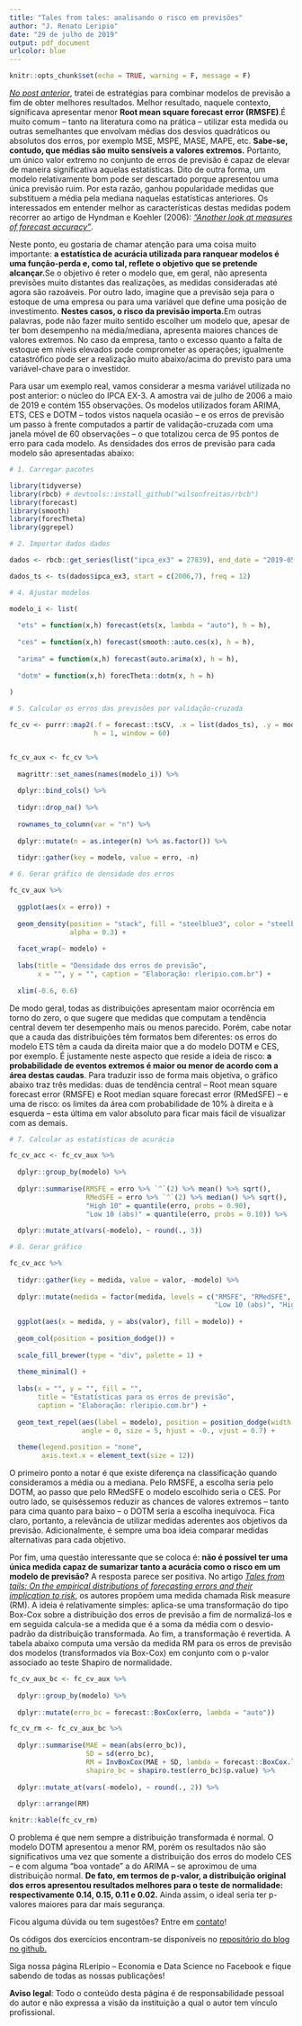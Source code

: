 ---
title: "Tales from tales: analisando o risco em previsões"
author: "J. Renato Leripio"
date: "29 de julho de 2019"
output: pdf_document
urlcolor: blue
---

```{r setup, include=FALSE}
knitr::opts_chunk$set(echo = TRUE, warning = F, message = F)
```

[*No post anterior*](http://rleripio.com.br/combinando-modelos-de-previsao/), tratei de estratégias para combinar modelos de previsão a fim de obter melhores resultados. Melhor resultado, naquele contexto, significava apresentar menor **Root mean square forecast error (RMSFE)**.É muito comum -- tanto na literatura como na prática -- utilizar esta medida ou outras semelhantes que envolvam médias dos desvios quadráticos ou absolutos dos erros, por exemplo MSE, MSPE, MASE, MAPE, etc. **Sabe-se, contudo, que médias são muito sensíveis a valores extremos.** Portanto, um único valor extremo no conjunto de erros de previsão é capaz de elevar de maneira significativa aquelas estatísticas. Dito de outra forma, um modelo relativamente bom pode ser descartado porque apresentou uma única previsão ruim. Por esta razão, ganhou popularidade medidas que substituem a média pela mediana naquelas estatísticas anteriores. Os interessados em entender melhor as características destas medidas podem recorrer ao artigo de Hyndman e Koehler (2006): [*"Another look at measures of forecast accuracy"*](https://robjhyndman.com/papers/mase.pdf).

Neste ponto, eu gostaria de chamar atenção para uma coisa muito importante: **a estatística de acurácia utilizada para ranquear modelos é uma função-perda e, como tal, reflete o objetivo que se pretende alcançar.**Se o objetivo é reter o modelo que, em geral, não apresenta previsões muito distantes das realizações, as medidas consideradas até agora são razoáveis. Por outro lado, imagine que a previsão seja para o estoque de uma empresa ou para uma variável que define uma posição de investimento. **Nestes casos, o risco da previsão importa.**Em outras palavras, pode não fazer muito sentido escolher um modelo que, apesar de ter bom desempenho na média/mediana, apresenta maiores chances de valores extremos. No caso da empresa, tanto o excesso quanto a falta de estoque em níveis elevados pode comprometer as operações; igualmente catastrófico pode ser a realização muito abaixo/acima do previsto para uma variável-chave para o investidor.

Para usar um exemplo real, vamos considerar a mesma variável utilizada no post anterior: o núcleo do IPCA EX-3. A amostra vai de julho de 2006 a maio de 2019 e contém 155 observações. Os modelos utilizados foram ARIMA, ETS, CES e DOTM -- todos vistos naquela ocasião -- e os erros de previsão um passo à frente computados a partir de validação-cruzada com uma janela móvel de 60 observações -- o que totalizou cerca de 95 pontos de erro para cada modelo. As densidades dos erros de previsão para cada modelo são apresentadas abaixo:

```{r}
# 1. Carregar pacotes

library(tidyverse)
library(rbcb) # devtools::install_github("wilsonfreitas/rbcb")
library(forecast)
library(smooth)
library(forecTheta)
library(ggrepel)

# 2. Importar dados dados 

dados <- rbcb::get_series(list("ipca_ex3" = 27839), end_date = "2019-05-01") 

dados_ts <- ts(dados$ipca_ex3, start = c(2006,7), freq = 12) 

# 4. Ajustar modelos

modelo_i <- list(
  
  "ets" = function(x,h) forecast(ets(x, lambda = "auto"), h = h),
  
  "ces" = function(x,h) forecast(smooth::auto.ces(x), h = h),
  
  "arima" = function(x,h) forecast(auto.arima(x), h = h),
  
  "dotm" = function(x,h) forecTheta::dotm(x, h = h)
  
)

# 5. Calcular os erros das previsões por validação-cruzada

fc_cv <- purrr::map2(.f = forecast::tsCV, .x = list(dados_ts), .y = modelo_i, 
                     h = 1, window = 60)


fc_cv_aux <- fc_cv %>%
  
  magrittr::set_names(names(modelo_i)) %>%
  
  dplyr::bind_cols() %>%
  
  tidyr::drop_na() %>%
  
  rownames_to_column(var = "n") %>%
  
  dplyr::mutate(n = as.integer(n) %>% as.factor()) %>%
  
  tidyr::gather(key = modelo, value = erro, -n)

# 6. Gerar gráfico de densidade dos erros

fc_cv_aux %>%
  
  ggplot(aes(x = erro)) +
  
  geom_density(position = "stack", fill = "steelblue3", color = "steelblue3", 
               alpha = 0.3) +
  
  facet_wrap(~ modelo) +
  
  labs(title = "Densidade dos erros de previsão", 
       x = "", y = "", caption = "Elaboração: rleripio.com.br") +
  
  xlim(-0.6, 0.6)

``` 

De modo geral, todas as distribuições apresentam maior ocorrência em torno do zero, o que sugere que medidas que computam a tendência central devem ter desempenho mais ou menos parecido. Porém, cabe notar que a cauda das distribuições têm formatos bem diferentes: os erros do modelo ETS têm a cauda da direita maior que a do modelo DOTM e CES, por exemplo. É justamente neste aspecto que reside a ideia de risco: **a probabilidade de eventos extremos é maior ou menor de acordo com a área destas caudas**. Para traduzir isso de forma mais objetiva, o gráfico abaixo traz três medidas: duas de tendência central -- Root mean square forecast error (RMSFE) e Root median square forecast error (RMedSFE) -- e uma de risco: os limites da área com probabilidade de 10% à direita e à esquerda -- esta última em valor absoluto para ficar mais fácil de visualizar com as demais.

```{r, fig.width=12, fig.height=9}

# 7. Calcular as estatísticas de acurácia

fc_cv_acc <- fc_cv_aux %>%
  
  dplyr::group_by(modelo) %>%
  
  dplyr::summarise(RMSFE = erro %>% `^`(2) %>% mean() %>% sqrt(),
                   RMedSFE = erro %>% `^`(2) %>% median() %>% sqrt(),
                   "High 10" = quantile(erro, probs = 0.90),
                   "Low 10 (abs)" = quantile(erro, probs = 0.10)) %>%
  
  dplyr::mutate_at(vars(-modelo), ~ round(., 3))

# 8. Gerar gráfico

fc_cv_acc %>%
  
  tidyr::gather(key = medida, value = valor, -modelo) %>%
  
  dplyr::mutate(medida = factor(medida, levels = c("RMSFE", "RMedSFE", 
                                                   "Low 10 (abs)", "High 10"))) %>%
  
  ggplot(aes(x = medida, y = abs(valor), fill = modelo)) +
  
  geom_col(position = position_dodge()) +
  
  scale_fill_brewer(type = "div", palette = 1) +
  
  theme_minimal() +
  
  labs(x = "", y = "", fill = "",
       title = "Estatísticas para os erros de previsão",
       caption = "Elaboração: rleripio.com.br") +
  
  geom_text_repel(aes(label = modelo), position = position_dodge(width = 1), 
                  angle = 0, size = 5, hjust = -0., vjust = 0.7) +
  
  theme(legend.position = "none",
        axis.text.x = element_text(size = 12))

```

O primeiro ponto a notar é que existe diferença na classificação quando consideramos a média ou a mediana. Pelo RMSFE, a escolha seria pelo DOTM, ao passo que pelo RMedSFE o modelo escolhido seria o CES. Por outro lado, se quiséssemos reduzir as chances de valores extremos -- tanto para cima quanto para baixo -- o DOTM seria a escolha inequívoca. Fica claro, portanto, a relevância de utilizar medidas aderentes aos objetivos da previsão. Adicionalmente, é sempre uma boa ideia comparar medidas alternativas para cada objetivo.

Por fim, uma questão interessante que se coloca é: **não é possível ter uma única medida capaz de sumarizar tanto a acurácia como o risco em um modelo de previsão?** A resposta parece ser positiva. No artigo [*Tales from tails: On the empirical distributions of forecasting errors and their implication to risk*](https://www.sciencedirect.com/science/article/pii/S0169207018301547), os autores propõem uma medida chamada Risk measure (RM). A ideia é relativamente simples: aplica-se uma transformação do tipo Box-Cox sobre a distribuição dos erros de previsão a fim de normalizá-los e em seguida calcula-se a medida que é a soma da média com o desvio-padrão da distribuição transformada. Ao fim, a transformação é revertida. A tabela abaixo computa uma versão da medida RM para os erros de previsão dos modelos (transformados via Box-Cox) em conjunto com o p-valor associado ao teste Shapiro de normalidade.

```{r}

fc_cv_aux_bc <- fc_cv_aux %>%
  
  dplyr::group_by(modelo) %>%
  
  dplyr::mutate(erro_bc = forecast::BoxCox(erro, lambda = "auto"))

fc_cv_rm <- fc_cv_aux_bc %>%
  
  dplyr::summarise(MAE = mean(abs(erro_bc)),
                   SD = sd(erro_bc),
                   RM = InvBoxCox(MAE + SD, lambda = forecast::BoxCox.lambda(erro)),
                   shapiro_bc = shapiro.test(erro_bc)$p.value) %>%
  
  dplyr::mutate_at(vars(-modelo), ~ round(., 2)) %>%
  
  dplyr::arrange(RM)

knitr::kable(fc_cv_rm)

```

O problema é que nem sempre a distribuição transformada é normal. O modelo DOTM apresentou a menor RM, porém os resultados não são significativos uma vez que somente a distribuição dos erros do modelo CES -- e com alguma "boa vontade" a do ARIMA -- se aproximou de uma distribuição normal. **De fato, em termos de p-valor, a distribuição original dos erros apresentou resultados melhores para o teste de normalidade: respectivamente 0.14, 0.15, 0.11 e 0.02.** Ainda assim, o ideal seria ter p-valores maiores para dar mais segurança.

Ficou alguma dúvida ou tem sugestões? Entre em [contato](mailto:leripiorenato@gmail.com)!

Os códigos dos exercícios encontram-se disponíveis no [repositório do blog no github.](https://github.com/leripio/blog)

Siga nossa página RLeripio – Economia e Data Science no Facebook e fique sabendo de todas as nossas publicações!

**Aviso legal**: Todo o conteúdo desta página é de responsabilidade pessoal do autor e não expressa a visão da instituição a qual o autor tem vínculo profissional.